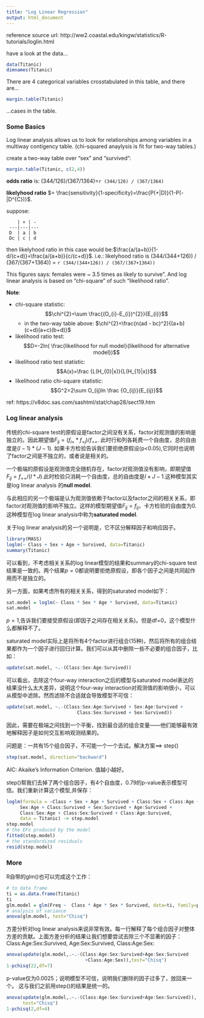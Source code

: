 ---
title: "Log Linear Regression"
output: html_document
---

reference source url: http://ww2.coastal.edu/kingw/statistics/R-tutorials/loglin.html 

have a look at the data...
```{r}
data(Titanic)
dimnames(Titanic)
```
There are 4 categorical variables crosstabulated in this table, and there are...
```{r}
margin.table(Titanic)
```
...cases in the table.

### Some Basics
Log linear analysis allows us to look for relationships among variables in a multiway contigency table. (chi-squared anaylysis is fit for two-way tables.)

create a  two-way table over "sex" and "survived":
```{r}
margin.table(Titanic, c(2,4))
```
**odds ratio** is: (344/126)/(367/1364)=`r (344/126) / (367/1364) `

**likelyhood ratio** $= \frac{sensitivity}{1-specificity}=\frac{P(+|D)}{1-P(-|D^{C})}$.

suppose: 
```
    | + | - 
 ---|---|---
 D  | a | b
 Dc | c | d
``` 
then likelyhood ratio in this case would be:$\frac{a/(a+b)}{1-d/(c+d)}=\frac{a/(a+b)}{c/(c+d)}$. i.e.: likelyhood ratio is (344/(344+126)) / (367/(367+1364)) = `r (344/(344+126)) / (367/(367+1364))`
 
This figures says: females were ~ 3.5 times as likely to survive".
And log linear analysis is based on "chi-square" of such "likelihood ratio".

**Note**:

* chi-square statistic: $$\chi^{2}=\sum \frac{(O_{i}-E_{i})^{2}}{E_{i}}$$
    + in the two-way table above: $\chi^{2}=\frac{n(ad - bc)^2}{(a+b)(c+d)(a+c)(b+d)}$
* likelihood ratio test: $$D=-2ln( \frac{likelihood for null model}{likelihood for alternative model})$$
* likelihood ratio test statistic: $$A(x)=\frac {L(H_{0}|x)}{L(H_{1}|x)}$$
* likelihood ratio chi-square statistic: $$G^2=2\sum O_{ij}ln \frac {O_{ij}}{E_{ij}}$$

ref: https://v8doc.sas.com/sashtml/stat/chap28/sect19.htm

### Log linear analysis 
传统的chi-square test的原假设是factor之间没有关系，factor对观测值的影响是独立的。因此期望值$F_{ij}=(f_{i+}*f_{+j})/f_{++}$. 此时行和列各耗费一个自由度，总的自由度是$(I-1)*(J-1)$. 如果卡方检验告诉我们要拒绝原假设(p<0.05),它同时也说明了factor之间是不独立的，或者说是相关的。

一个极端的原假设是观测值完全随机存在，factor对观测值没有影响，即期望值$F_{ij}=f_{++}/(I*J)$.此时检验只消耗一个自由度，总的自由度是$I×J-1$.这种模型其实是log linear analysis 的**null model**. 

与此相应的另一个极端是认为观测值依赖于factor以及factor之间的相关关系，即factor对观测值的影响不独立。这样的模型期望值$F_{ij}=f_{ij}$，卡方检验的自由度为0. 这种模型在log linear analysis中称为**saturated model**.

关于log linear analysis的另一个说明是，它不区分解释因子和响应因子。

```{r}
library(MASS)
loglm(~ Class + Sex + Age + Survived, data=Titanic)
summary(Titanic)
```
可以看到，不考虑相关关系的log linear模型的结果和summary的chi-square test结果是一致的。两个结果$p=0$都说明要拒绝原假设，即各个因子之间是共同起作用而不是独立的。

另一方面，如果考虑所有的相关关系，得到的saturated model如下：
```{r}
sat.model = loglm(~ Class * Sex * Age * Survived, data=Titanic)
sat.model 
```
$p=1$,告诉我们要接受原假设(即因子之间存在相关关系)。但是df=0，这个模型什么都解释不了。

saturated model实际上是将所有4个factor进行组合(15种)，然后将所有的组合结果都作为一个因子进行回归计算。我们可以从其中删除一些不必要的组合因子，比如：
```{r}
update(sat.model, ~.-(Class:Sex:Age:Survived))
```
可以看出，去除这个four-way interaction之后的模型与saturated model表达的结果没什么太大差异，说明这个four-way interaction对观测值的影响很小，可以从模型中滤除。然而滤除不合适就会导致模型不可信：
```{r}
update(sat.model, ~.-(Class:Sex:Age:Survived + Sex:Age:Survived + 
                          Class:Sex:Survived + Sex:Survived))
```
因此，需要在极端之间找到一个平衡，找到最合适的组合变量——他们能够最有效地解释因子是如何交互影响观测结果的。

问题是：一共有15个组合因子，不可能一个一个去试。解决方案==> step()
```{r}
step(sat.model, direction="backward")
```
AIC: Akaike's Information Criterion. 值越小越好。

step()帮我们去掉了两个组合因子，有4个自由度，0.79的p-value表示模型可信。我们重新计算这个模型,并保存：
```{r}
loglm(formula = ~Class + Sex + Age + Survived + Class:Sex + Class:Age + 
     Sex:Age + Class:Survived + Sex:Survived + Age:Survived + 
     Class:Sex:Age + Class:Sex:Survived + Class:Age:Survived, 
     data = Titanic) -> step.model
step.model
# the EFs produced by the model
fitted(step.model)
# the standardized residuals
resid(step.model)
```

### More

R自带的glm()也可以完成这个工作：
```{r}
# to data frame
ti = as.data.frame(Titanic)
ti
glm.model = glm(Freq ~  Class * Age * Sex * Survived, data=ti, family=poisson)
# analysis of variance
anova(glm.model, test="Chisq")
```
方差分析对log linear analysis来说非常有效。每一行解释了每个组合因子对整体方差的贡献。上面方差分析的结果让我们想要尝试去除三个不显著的因子：Class:Age:Sex:Survived, Age:Sex:Survived, Class:Age:Sex:
```{r}
anova(update(glm.model,.~.-(Class:Age:Sex:Survived+Age:Sex:Survived
                             +Class:Age:Sex)),test="Chisq")
1-pchisq(22,df=7)
```
p-value仅为0.0025；说明模型不可信，说明我们删除的因子过多了，放回来一个。
这与我们之前用step()的结果是统一的。
```{r}
anova(update(glm.model,.~.-(Class:Age:Sex:Survived+Age:Sex:Survived)),
      test="Chisq")
1-pchisq(2,df=4)
```
